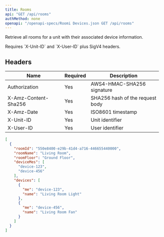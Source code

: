 ```yaml
---
title: Rooms
api: "GET /api/rooms"
authMethod: none
openapi: "/openapi-specs/Roomi Devices.json GET /api/rooms"
---
```


Retrieve all rooms for a unit with their associated device information.

<Note>
  Requires `X-Unit-ID` and `X-User-ID` plus SigV4 headers.
</Note>

## Headers


| Name | Required | Description |
| --- | --- | --- |
| Authorization | Yes | AWS4-HMAC-SHA256 signature |
| X-Amz-Content-Sha256 | Yes | SHA256 hash of the request body |
| X-Amz-Date | Yes | ISO8601 timestamp |
| X-Unit-ID | Yes | Unit identifier |
| X-User-ID | Yes | User identifier |




<ResponseExample>

```json Response
[
  {
    "roomId": "550e8400-e29b-41d4-a716-446655440000",
    "roomName": "Living Room",
    "roomFloor": "Ground Floor",
    "deviceMes": [
      "device-123",
      "device-456"
    ],
    "devices": [
      {
        "me": "device-123",
        "name": "Living Room Light"
      },
      {
        "me": "device-456",
        "name": "Living Room Fan"
      }
    ]
  }
]
```

</ResponseExample>
